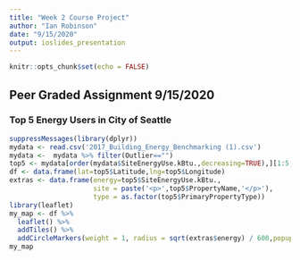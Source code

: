 ```yaml
---
title: "Week 2 Course Project"
author: "Ian Robinson"
date: "9/15/2020"
output: ioslides_presentation
---
```


```r
knitr::opts_chunk$set(echo = FALSE)
```

## Peer Graded Assignment 9/15/2020
### Top 5 Energy Users in City of Seattle

```r
suppressMessages(library(dplyr))
mydata <- read.csv('2017_Building_Energy_Benchmarking (1).csv') 
mydata <-  mydata %>% filter(Outlier=="")
top5 <- mydata[order(mydata$SiteEnergyUse.kBtu.,decreasing=TRUE),][1:5,]
df <- data.frame(lat=top5$Latitude,lng=top5$Longitude)
extras <- data.frame(energy=top5$SiteEnergyUse.kBtu., 
                     site = paste('<p>',top5$PropertyName,'</p>'),
                     type = as.factor(top5$PrimaryPropertyType))
library(leaflet)
my_map <- df %>% 
  leaflet() %>% 
  addTiles() %>%
  addCircleMarkers(weight = 1, radius = sqrt(extras$energy) / 600,popup = extras$site)
my_map
```

